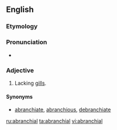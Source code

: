 ==English==

===Etymology===
{{prefix|a|branchial}}

===Pronunciation===
* {{a|US}} {{IPA|/eɪˈbɹæŋ.ki.l̩/}}

===Adjective===
{{en-adj|-}}

# {{context|zoology|lang=en}} Lacking [[gill]]s.

====Synonyms====
*[[abranchiate]], [[abranchious]], [[debranchiate]]

[[ru:abranchial]]
[[ta:abranchial]]
[[vi:abranchial]]